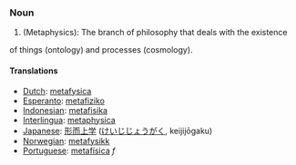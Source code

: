 ===Noun===

#(Metaphysics): The branch of philosophy that deals with the existence
of things (ontology) and processes (cosmology).

====Translations====
*[[Dutch]]: [[metafysica]]
*[[Esperanto]]: [[metafiziko]]
*[[Indonesian]]: [[metafisika]]
*[[Interlingua]]: [[metaphysica]]
*[[Japanese]]: [[形而上学]] ([[けいじじょうがく]], keijijōgaku)
*[[Norwegian]]: [[metafysikk]]
*[[Portuguese]]: [[metafísica]] ''f''